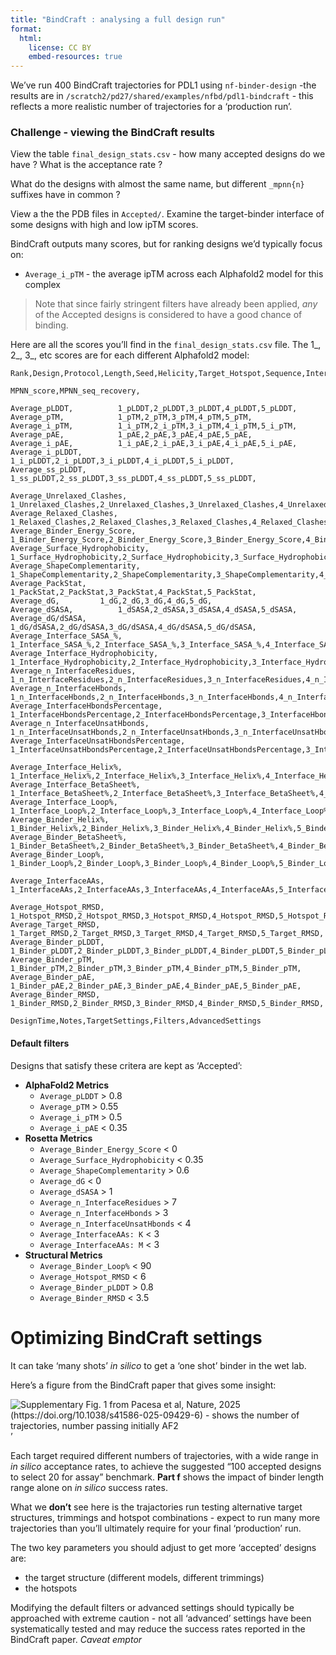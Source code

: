 ```yaml
---
title: "BindCraft : analysing a full design run"
format:
  html:
    license: CC BY
    embed-resources: true
---
```


We've run 400 BindCraft trajectories for PDL1 using `nf-binder-design` -the results are in `/scratch2/pd27/shared/examples/nfbd/pdl1-bindcraft` - this reflects a more realistic number of trajectories for a 'production run'.

::: {.callout-caution}

### Challenge - viewing the BindCraft results

View the table `final_design_stats.csv` - how many accepted designs do we have ? What is the acceptance rate ?

What do the designs with almost the same name, but different `_mpnn{n}` suffixes have in common ?

View a the the PDB files in `Accepted/`. Examine the target-binder interface of some designs with high and low ipTM scores.

:::

BindCraft outputs many scores, but for ranking designs we'd typically focus on:

- `Average_i_pTM` - the average ipTM across each Alphafold2 model for this complex

> Note that since fairly stringent filters have already been applied, _any_ of the Accepted designs is considered to have a good chance of binding.

Here are all the scores you'll find in the `final_design_stats.csv` file.
The 1_, 2_, 3_, etc scores are for each different Alphafold2 model:

```
Rank,Design,Protocol,Length,Seed,Helicity,Target_Hotspot,Sequence,InterfaceResidues,

MPNN_score,MPNN_seq_recovery,

Average_pLDDT,			1_pLDDT,2_pLDDT,3_pLDDT,4_pLDDT,5_pLDDT,
Average_pTM,			1_pTM,2_pTM,3_pTM,4_pTM,5_pTM,
Average_i_pTM,			1_i_pTM,2_i_pTM,3_i_pTM,4_i_pTM,5_i_pTM,
Average_pAE,			1_pAE,2_pAE,3_pAE,4_pAE,5_pAE,
Average_i_pAE,			1_i_pAE,2_i_pAE,3_i_pAE,4_i_pAE,5_i_pAE,
Average_i_pLDDT,		1_i_pLDDT,2_i_pLDDT,3_i_pLDDT,4_i_pLDDT,5_i_pLDDT,
Average_ss_pLDDT,		1_ss_pLDDT,2_ss_pLDDT,3_ss_pLDDT,4_ss_pLDDT,5_ss_pLDDT,

Average_Unrelaxed_Clashes,	1_Unrelaxed_Clashes,2_Unrelaxed_Clashes,3_Unrelaxed_Clashes,4_Unrelaxed_Clashes,5_Unrelaxed_Clashes,
Average_Relaxed_Clashes,	1_Relaxed_Clashes,2_Relaxed_Clashes,3_Relaxed_Clashes,4_Relaxed_Clashes,5_Relaxed_Clashes,
Average_Binder_Energy_Score,	1_Binder_Energy_Score,2_Binder_Energy_Score,3_Binder_Energy_Score,4_Binder_Energy_Score,5_Binder_Energy_Score,
Average_Surface_Hydrophobicity,	1_Surface_Hydrophobicity,2_Surface_Hydrophobicity,3_Surface_Hydrophobicity,4_Surface_Hydrophobicity,5_Surface_Hydrophobicity,
Average_ShapeComplementarity,	1_ShapeComplementarity,2_ShapeComplementarity,3_ShapeComplementarity,4_ShapeComplementarity,5_ShapeComplementarity,
Average_PackStat,		1_PackStat,2_PackStat,3_PackStat,4_PackStat,5_PackStat,
Average_dG,			1_dG,2_dG,3_dG,4_dG,5_dG,
Average_dSASA,			1_dSASA,2_dSASA,3_dSASA,4_dSASA,5_dSASA,
Average_dG/dSASA,		1_dG/dSASA,2_dG/dSASA,3_dG/dSASA,4_dG/dSASA,5_dG/dSASA,
Average_Interface_SASA_%,	1_Interface_SASA_%,2_Interface_SASA_%,3_Interface_SASA_%,4_Interface_SASA_%,5_Interface_SASA_%,
Average_Interface_Hydrophobicity,	1_Interface_Hydrophobicity,2_Interface_Hydrophobicity,3_Interface_Hydrophobicity,4_Interface_Hydrophobicity,5_Interface_Hydrophobicity,
Average_n_InterfaceResidues,	1_n_InterfaceResidues,2_n_InterfaceResidues,3_n_InterfaceResidues,4_n_InterfaceResidues,5_n_InterfaceResidues,
Average_n_InterfaceHbonds,	1_n_InterfaceHbonds,2_n_InterfaceHbonds,3_n_InterfaceHbonds,4_n_InterfaceHbonds,5_n_InterfaceHbonds,
Average_InterfaceHbondsPercentage,	1_InterfaceHbondsPercentage,2_InterfaceHbondsPercentage,3_InterfaceHbondsPercentage,4_InterfaceHbondsPercentage,5_InterfaceHbondsPercentage,
Average_n_InterfaceUnsatHbonds,	1_n_InterfaceUnsatHbonds,2_n_InterfaceUnsatHbonds,3_n_InterfaceUnsatHbonds,4_n_InterfaceUnsatHbonds,5_n_InterfaceUnsatHbonds,
Average_InterfaceUnsatHbondsPercentage,	1_InterfaceUnsatHbondsPercentage,2_InterfaceUnsatHbondsPercentage,3_InterfaceUnsatHbondsPercentage,4_InterfaceUnsatHbondsPercentage,5_InterfaceUnsatHbondsPercentage,

Average_Interface_Helix%,		1_Interface_Helix%,2_Interface_Helix%,3_Interface_Helix%,4_Interface_Helix%,5_Interface_Helix%,
Average_Interface_BetaSheet%,		1_Interface_BetaSheet%,2_Interface_BetaSheet%,3_Interface_BetaSheet%,4_Interface_BetaSheet%,5_Interface_BetaSheet%,
Average_Interface_Loop%,		1_Interface_Loop%,2_Interface_Loop%,3_Interface_Loop%,4_Interface_Loop%,5_Interface_Loop%,
Average_Binder_Helix%,			1_Binder_Helix%,2_Binder_Helix%,3_Binder_Helix%,4_Binder_Helix%,5_Binder_Helix%,
Average_Binder_BetaSheet%,		1_Binder_BetaSheet%,2_Binder_BetaSheet%,3_Binder_BetaSheet%,4_Binder_BetaSheet%,5_Binder_BetaSheet%,
Average_Binder_Loop%,			1_Binder_Loop%,2_Binder_Loop%,3_Binder_Loop%,4_Binder_Loop%,5_Binder_Loop%,

Average_InterfaceAAs,		1_InterfaceAAs,2_InterfaceAAs,3_InterfaceAAs,4_InterfaceAAs,5_InterfaceAAs,

Average_Hotspot_RMSD,		1_Hotspot_RMSD,2_Hotspot_RMSD,3_Hotspot_RMSD,4_Hotspot_RMSD,5_Hotspot_RMSD,
Average_Target_RMSD,		1_Target_RMSD,2_Target_RMSD,3_Target_RMSD,4_Target_RMSD,5_Target_RMSD,
Average_Binder_pLDDT,		1_Binder_pLDDT,2_Binder_pLDDT,3_Binder_pLDDT,4_Binder_pLDDT,5_Binder_pLDDT,
Average_Binder_pTM,		1_Binder_pTM,2_Binder_pTM,3_Binder_pTM,4_Binder_pTM,5_Binder_pTM,
Average_Binder_pAE,		1_Binder_pAE,2_Binder_pAE,3_Binder_pAE,4_Binder_pAE,5_Binder_pAE,
Average_Binder_RMSD,		1_Binder_RMSD,2_Binder_RMSD,3_Binder_RMSD,4_Binder_RMSD,5_Binder_RMSD,

DesignTime,Notes,TargetSettings,Filters,AdvancedSettings
```

#### Default filters

Designs that satisfy these critera are kept as 'Accepted':

- **AlphaFold2 Metrics**
    - `Average_pLDDT` > 0.8
    - `Average_pTM` > 0.55
    - `Average_i_pTM` > 0.5
    - `Average_i_pAE` < 0.35

- **Rosetta Metrics**
    - `Average_Binder_Energy_Score` < 0
    - `Average_Surface_Hydrophobicity` < 0.35
    - `Average_ShapeComplementarity` > 0.6
    - `Average_dG` < 0
    - `Average_dSASA` > 1
    - `Average_n_InterfaceResidues` > 7
    - `Average_n_InterfaceHbonds` > 3
    - `Average_n_InterfaceUnsatHbonds` < 4
    - `Average_InterfaceAAs: K` < 3
    - `Average_InterfaceAAs: M` < 3

- **Structural Metrics**
    - `Average_Binder_Loop%` < 90
    - `Average_Hotspot_RMSD` < 6
    - `Average_Binder_pLDDT` > 0.8
    - `Average_Binder_RMSD` < 3.5


# Optimizing BindCraft settings

It can take 'many shots' _in silico_ to get a 'one shot' binder in the wet lab.

Here's a figure from the BindCraft paper that gives some insight:

![Supplementary Fig. 1 from Pacesa et al, _Nature_, 2025 (https://doi.org/10.1038/s41586-025-09429-6) - shows the number of trajectories, number passing initially AF2](assets/images/bindcraft_success_rates.png)'

Each target required different numbers of trajectories, with a wide range in _in silico_ acceptance rates, to achieve the suggested "100 accepted designs to select 20 for assay" benchmark. **Part f** shows the impact of binder length range alone on _in silico_ success rates. 

What we **don't** see here is the trajactories run testing alternative target structures, trimmings and hotspot combinations - expect to run many more trajectories than you'll ultimately require for your final 'production' run.

The two key parameters you should adjust to get more 'accepted' designs are:

  - the target structure (different models, different trimmings)
  - the hotspots

Modifying the default filters or advanced settings should typically be approached with extreme caution - not all 'advanced' settings have been systematically tested and may reduce the success rates reported in the BindCraft paper. _Caveat emptor_